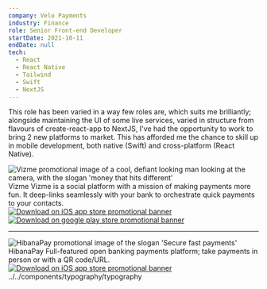 ```yaml
---
company: Velo Payments
industry: Finance
role: Senior Front-end Developer
startDate: 2021-10-11
endDate: null
tech:
  - React
  - React Native
  - Tailwind
  - Swift
  - NextJS
---
```


This role has been varied in a way few roles are, which suits me brilliantly; alongside maintaining the UI of some live services, varied in structure from flavours of create-react-app to NextJS, I've had the opportunity to work to bring 2 new platforms to market. This has afforded me the chance to skill up in mobile development, both native (Swift) and cross-platform (React Native).

<div class="flex flex-row gap-4 bg-primary-tint p-3 rounded-xl">
  <div class="flex flex-1 flex-col card min-w-0 overflow-hidden rounded-xl border-accent-white/50 border">
    <img
      src="vizme-feat-img.jpg"
      alt="Vizme promotional image of a cool, defiant looking man looking at the camera, with the slogan 'money that hits different'"
    />
    <div class="flex-1 flex flex-col justify-between p-3 card-body gap-6">
        <Typography variant="heading" size="x-small">
          Vizme
        </Typography>
        <Typography variant="body" size="small">
          Vizme is a social platform with a mission of making payments more fun. It deep-links seamlessly with your bank to orchestrate quick payments to your contacts.
        </Typography>
      <div class="flex flex-row w-full justify-end max-h-10 gap-2">
        <a
          href="https://apps.apple.com/gb/app/vizme/id6468962616"
          class="contents"
        >
          <img
            src="app-store.svg"
            alt="Download on iOS app store promotional banner"
            class="h-full"
          />
        </a>
        <a
          href="https://apps.apple.com/gb/app/vizme/id6468962616"
          class="contents"
        >
          <img
            src="play-store.svg"
            alt="Download on google play store promotional banner"
            class="h-full"
          />
        </a>
      </div>
    </div>
  </div>
  <hr class="bg-accent-white/50 w-[1px] border-none rounded-full !h-[unset] my-2" />
  <div class="flex flex-1 flex-col card min-w-0 overflow-hidden rounded-xl border-accent-white/50 border">
    <img
      src="hibanapay-feat-img.png"
      alt="HibanaPay promotional image of the slogan 'Secure fast payments'"
    />
    <div class="flex-1 flex flex-col justify-between p-3">
        <Typography variant="heading" size="x-small">
          HibanaPay
        </Typography>
        <Typography variant="body" size="small">
          Full-featured open banking payments platform; take payments in person or with a QR code/URL.
        </Typography>
      <div class="flex flex-row w-full justify-end max-h-10 gap-2">
        <a
          href="https://apps.apple.com/gb/app/hibanapay/id6443485606"
          class="contents"
        >
          <img
            src="app-store.svg"
            alt="Download on iOS app store promotional banner"
            class="h-full"
          />
        </a>
      </div>
    </div>
  </div>
</div>
../../components/typography/typography